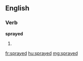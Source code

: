 ==English==

===Verb===
'''sprayed'''

# {{past of|[[spray]]}}

[[fr:sprayed]]
[[hu:sprayed]]
[[mg:sprayed]]